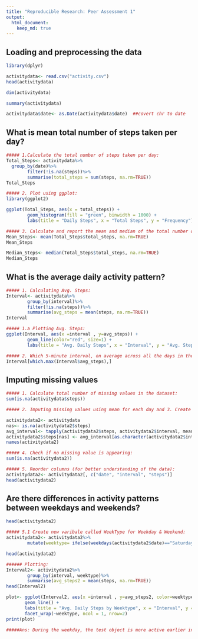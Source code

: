 ```yaml
---
title: "Reproducible Research: Peer Assessment 1"
output: 
  html_document:
    keep_md: true
---
```



## Loading and preprocessing the data
```r
library(dplyr)
```

```r
activitydata<- read.csv("activity.csv")  
head(activitydata)  
```

```r
dim(activitydata)  
```

```r
summary(activitydata)  
```

```r
activitydata$date<- as.Date(activitydata$date)  ##covert chr to date
```

## What is mean total number of steps taken per day?

```r
##### 1.Calculate the total number of steps taken per day:
Total_Steps<- activitydata%>%
  group_by(date)%>%
        filter(!is.na(steps))%>%
        summarise(total_steps = sum(steps, na.rm=TRUE))
Total_Steps
```

```r
##### 2. Plot using ggplot:
library(ggplot2)

ggplot(Total_Steps, aes(x = total_steps)) +
        geom_histogram(fill = "green", binwidth = 1000) +
        labs(title = "Daily Steps", x = "Total Steps", y = "Frequency")
```

```r
##### 3. Calculate and report the mean and median of the total number of steps taken per day:
Mean_Steps<- mean(Total_Steps$total_steps, na.rm=TRUE)
Mean_Steps
```

```r
Median_Steps<- median(Total_Steps$total_steps, na.rm=TRUE)
Median_Steps
```


## What is the average daily activity pattern?

```r
##### 1. Calculating Avg. Steps:
Interval<- activitydata%>%
        group_by(interval)%>%
        filter(!is.na(steps))%>%
        summarise(avg_steps = mean(steps, na.rm=TRUE))
Interval
```

```r
##### 1.a Plotting Avg. Steps:
ggplot(Interval, aes(x =interval , y=avg_steps)) +
        geom_line(color="red", size=1) +
        labs(title = "Avg. Daily Steps", x = "Interval", y = "Avg. Steps per day")
```

```r
##### 2. Which 5-minute interval, on average across all the days in the dataset, contains the maximum number of steps?
Interval[which.max(Interval$avg_steps),]
```


## Imputing missing values

```r
##### 1. Calculate total number of missing values in the dataset:
sum(is.na(activitydata$steps))
```

```r
##### 2. Imputing missing values using mean for each day and 3. Create a new dataset that is equal to the original dataset but with the missing data filled in:

activitydata2<- activitydata
nas<- is.na(activitydata2$steps)
avg_interval<- tapply(activitydata2$steps, activitydata2$interval, mean, na.rm=TRUE, simplify = TRUE)
activitydata2$steps[nas] <- avg_interval[as.character(activitydata2$interval[nas])]
names(activitydata2)
```

```r
##### 4. Check if no missing value is appearing:
sum(is.na(activitydata2))
```

```r
##### 5. Reorder columns (for better understanding of the data):
activitydata2<- activitydata2[, c("date", "interval", "steps")]
head(activitydata2)
```

## Are there differences in activity patterns between weekdays and weekends?

```r
head(activitydata2)
```

```r
##### 5.1 Create new varibale called WeekType for Weekday & Weekend:
activitydata2<- activitydata2%>%
        mutate(weektype= ifelse(weekdays(activitydata2$date)=="Saturday" | weekdays(activitydata2$date)=="Sunday", "Weekend", "Weekday"))

head(activitydata2)
```

```r
###### Plotting:
Interval2<- activitydata2%>%
        group_by(interval, weektype)%>%
        summarise(avg_steps2 = mean(steps, na.rm=TRUE))
head(Interval2)
```

```r
plot<- ggplot(Interval2, aes(x =interval , y=avg_steps2, color=weektype)) +
       geom_line() +
       labs(title = "Avg. Daily Steps by Weektype", x = "Interval", y = "No. of Steps") +
       facet_wrap(~weektype, ncol = 1, nrow=2)
print(plot)
```

```r
#####Ans: During the weekday, the test object is more active earlier in the day but the object is more active throughout the weekends probably because the oject is working during the weekdays, hence moving less during the day.
```



